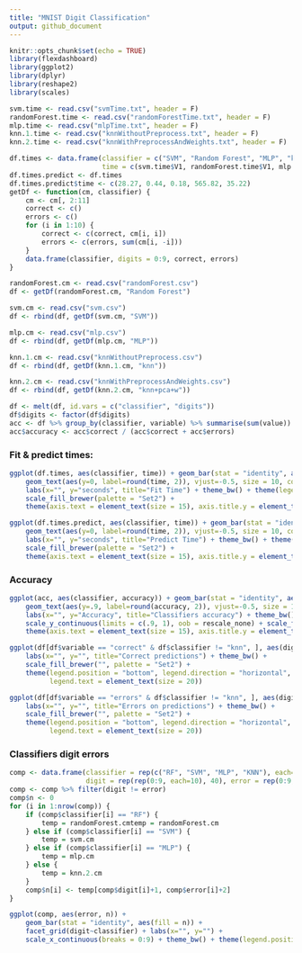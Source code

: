```yaml
---
title: "MNIST Digit Classification"
output: github_document
---
```


```r
knitr::opts_chunk$set(echo = TRUE)
library(flexdashboard)
library(ggplot2)
library(dplyr)
library(reshape2)
library(scales)

svm.time <- read.csv("svmTime.txt", header = F)
randomForest.time <- read.csv("randomForestTime.txt", header = F)
mlp.time <- read.csv("mlpTime.txt", header = F)
knn.1.time <- read.csv("knnWithoutPreprocess.txt", header = F)
knn.2.time <- read.csv("knnWithPreprocessAndWeights.txt", header = F)

df.times <- data.frame(classifier = c("SVM", "Random Forest", "MLP", "knn", "knn+pca+w"), 
                       time = c(svm.time$V1, randomForest.time$V1, mlp.time$V1, knn.1.time$V1, knn.2.time$V1))
df.times.predict <- df.times
df.times.predict$time <- c(28.27, 0.44, 0.18, 565.82, 35.22)
getDf <- function(cm, classifier) {
    cm <- cm[, 2:11]
    correct <- c()
    errors <- c()
    for (i in 1:10) {
        correct <- c(correct, cm[i, i])
        errors <- c(errors, sum(cm[i, -i]))
    }
    data.frame(classifier, digits = 0:9, correct, errors)
}

randomForest.cm <- read.csv("randomForest.csv")
df <- getDf(randomForest.cm, "Random Forest")

svm.cm <- read.csv("svm.csv")
df <- rbind(df, getDf(svm.cm, "SVM"))

mlp.cm <- read.csv("mlp.csv")
df <- rbind(df, getDf(mlp.cm, "MLP"))

knn.1.cm <- read.csv("knnWithoutPreprocess.csv")
df <- rbind(df, getDf(knn.1.cm, "knn"))

knn.2.cm <- read.csv("knnWithPreprocessAndWeights.csv")
df <- rbind(df, getDf(knn.2.cm, "knn+pca+w"))

df <- melt(df, id.vars = c("classifier", "digits"))
df$digits <- factor(df$digits)
acc <- df %>% group_by(classifier, variable) %>% summarise(sum(value)) %>% dcast(classifier~variable)
acc$accuracy <- acc$correct / (acc$correct + acc$errors)
```

### Fit & predict times:

```r
ggplot(df.times, aes(classifier, time)) + geom_bar(stat = "identity", aes(fill=classifier)) +
    geom_text(aes(y=0, label=round(time, 2)), vjust=-0.5, size = 10, color = "black") +
    labs(x="", y="seconds", title="Fit Time") + theme_bw() + theme(legend.position = "none") + 
    scale_fill_brewer(palette = "Set2") + 
    theme(axis.text = element_text(size = 15), axis.title.y = element_text(size = 16))

ggplot(df.times.predict, aes(classifier, time)) + geom_bar(stat = "identity", aes(fill=classifier)) +
    geom_text(aes(y=0, label=round(time, 2)), vjust=-0.5, size = 10, color = "black") +
    labs(x="", y="seconds", title="Predict Time") + theme_bw() + theme(legend.position = "none") + 
    scale_fill_brewer(palette = "Set2") + 
    theme(axis.text = element_text(size = 15), axis.title.y = element_text(size = 16))
```


### Accuracy

```r
ggplot(acc, aes(classifier, accuracy)) + geom_bar(stat = "identity", aes(fill=classifier), position = "dodge") + 
    geom_text(aes(y=.9, label=round(accuracy, 2)), vjust=-0.5, size = 10, color = "white") +
    labs(x="", y="Accuracy", title="Classifiers accuracy") + theme_bw() + theme(legend.position = "none") + 
    scale_y_continuous(limits = c(.9, 1), oob = rescale_none) + scale_fill_brewer("", palette = "Set2") + 
    theme(axis.text = element_text(size = 15), axis.title.y = element_text(size = 20))
```

```r
ggplot(df[df$variable == "correct" & df$classifier != "knn", ], aes(digits, value)) + geom_bar(stat = "identity", aes(fill=classifier), position = "dodge") + 
    labs(x="", y="", title="Correct predictions") + theme_bw() + 
    scale_fill_brewer("", palette = "Set2") +
    theme(legend.position = "bottom", legend.direction = "horizontal", axis.text = element_text(size = 25),
          legend.text = element_text(size = 20))
```

```r
ggplot(df[df$variable == "errors" & df$classifier != "knn", ], aes(digits, value)) + geom_bar(stat = "identity", aes(fill=classifier), position = "dodge") + 
    labs(x="", y="", title="Errors on predictions") + theme_bw() + 
    scale_fill_brewer("", palette = "Set2") +
    theme(legend.position = "bottom", legend.direction = "horizontal", axis.text = element_text(size = 25),
          legend.text = element_text(size = 20))
```

### Classifiers digit errors

```r
comp <- data.frame(classifier = rep(c("RF", "SVM", "MLP", "KNN"), each=100),
                   digit = rep(rep(0:9, each=10), 40), error = rep(0:9, 400)) %>% tbl_df
comp <- comp %>% filter(digit != error)
comp$n <- 0
for (i in 1:nrow(comp)) {
    if (comp$classifier[i] == "RF") {
        temp = randomForest.cmtemp = randomForest.cm
    } else if (comp$classifier[i] == "SVM") {
        temp = svm.cm
    } else if (comp$classifier[i] == "MLP") {
        temp = mlp.cm
    } else {
        temp = knn.2.cm
    }
    comp$n[i] <- temp[comp$digit[i]+1, comp$error[i]+2]
}

ggplot(comp, aes(error, n)) +
    geom_bar(stat = "identity", aes(fill = n)) +
    facet_grid(digit~classifier) + labs(x="", y="") +
    scale_x_continuous(breaks = 0:9) + theme_bw() + theme(legend.position = "none") +labs(x = NULL, y = NULL)

```

